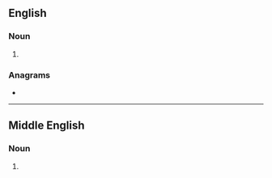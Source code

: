 ==English==

===Noun===
{{en-noun}}

# {{obsolete spelling of|en|blossom}}

===Anagrams===
* {{anagrams|en|a=belmooss|boomless}}

----

==Middle English==

===Noun===
{{head|enm|noun}}

# {{alt form|enm|blosme}}